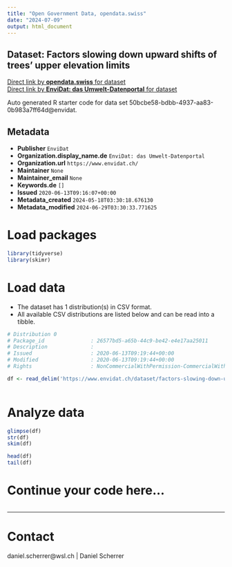```yaml
---
title: "Open Government Data, opendata.swiss"
date: "2024-07-09"
output: html_document
---
```


## Dataset: Factors slowing down upward shifts of trees’ upper elevation limits



[Direct link by **opendata.swiss** for dataset](https://opendata.swiss/de/dataset/factors-slowing-down-upward-shifts-of-trees-upper-elevation-limits)<br>
[Direct link by **EnviDat: das Umwelt-Datenportal** for dataset](https://www.envidat.ch/#/metadata/factors-slowing-down-upward-shifts-of-trees-upper-elevation-limits)

Auto generated R starter code for data set 50bcbe58-bdbb-4937-aa83-0b983a7ff64d@envidat.

## Metadata

- **Publisher** `EnviDat`
- **Organization.display_name.de** `EnviDat: das Umwelt-Datenportal`
- **Organization.url** `https://www.envidat.ch/`
- **Maintainer** `None`
- **Maintainer_email** `None`
- **Keywords.de** `[]`
- **Issued** `2020-06-13T09:16:07+00:00`
- **Metadata_created** `2024-05-18T03:30:18.676130`
- **Metadata_modified** `2024-06-29T03:30:33.771625`


# Load packages

```r

library(tidyverse)
library(skimr)

```

# Load data

-   The dataset has 1 distribution(s) in CSV format.
-   All available CSV distributions are listed below and can be read into a tibble.

```r

# Distribution 0
# Package_id               : 26577bd5-a65b-44c9-be42-e4e17aa25011
# Description              : 
# Issued                   : 2020-06-13T09:19:44+00:00
# Modified                 : 2020-06-13T09:19:44+00:00
# Rights                   : NonCommercialWithPermission-CommercialWithPermission-ReferenceRequired

df <- read_delim('https://www.envidat.ch/dataset/factors-slowing-down-upward-shifts-of-trees-upper-elevation-limits/resource/cbd5e811-0e38-45ed-b00e-fe7a86ed88db')



```

# Analyze data

```r

glimpse(df)
str(df)
skim(df)

head(df)
tail(df)

```

# Continue your code here...

```r

```

------------------------------------------------------------------------

# Contact

daniel.scherrer@wsl.ch | Daniel Scherrer

